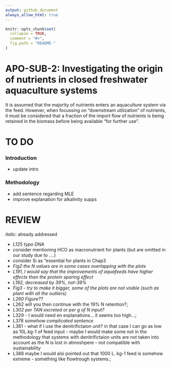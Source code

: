 ```yaml
---
output: github_document
always_allow_html: true
---
```


<!-- README.md is generated from README.Rmd. Please edit that file -->

```r
knitr::opts_chunk$set(
  collapse = TRUE,
  comment = "#>",
  fig.path = "README-"
)
```

# APO-SUB-2: Investigating the origin of nutrients in closed freshwater aquaculture systems
It is assumed that the majority of nutrients enters an aquaculture system via the feed. However, when focussing on "downstream utilization" of nutrients, it must be considered that a fraction of the import flow of nutrients is being retained in the biomass before being available "for further use".



# TO DO

### Introduction
- update intro



### Methodology
- add sentence regarding MLE 
- improve explanation for alkalinity supps



# REVIEW

*italic:* already addressed

- *L125 typo DNA*
- consider mentioning HCO as macronutrient for plants (but are omitted in our study due to ....) 
- consider Si as "essential for plants in Chap3
- *Fig2 the N values are in some cases overlapping with the plots*
- *L191, I would say that the improvements of aquafeeds have higher effects than the protein sparing effect*
- *L192, decreased by 39%, not-39%*
- *Fig3 - try to make it bigger, some of the plots are not visible (such as plant with all the outliers)*
- *L260 Figure??*
- L262 will you then continue with the 19% N retention?; 
- *L302 per TAN excreted or per g of N input?*
- L329 - I would need en explanations... it seems too high...; 
- *L376 somehow complicated sentence*
- L381 - what if I use the denitrifictaion unit? in that case I can go as low as 10L.kg-1 of feed input - maybe I would make some not in the methodology that systems with denitrifictaion units are not taken into account as the N is lost in atmoshpere - not compatible with sustainability
- L388 maybe I would alsi pointed out that 1000 L. kg-1 feed is somehow extreme - something like flowtrough systems.; 


